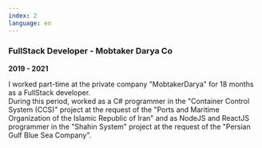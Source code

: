 ```yaml
---
index: 2
language: en
---
```


### FullStack Developer - Mobtaker Darya Co

**2019 - 2021**

I worked part-time at the private company "MobtakerDarya" for 18 months as a FullStack developer.  
During this period, worked as a C# programmer in the "Container Control System (CCS)" project at the request of the "Ports and Maritime Organization of the Islamic Republic of Iran" and as NodeJS and ReactJS programmer in the "Shahin System" project at the request of the "Persian Gulf Blue Sea Company".
